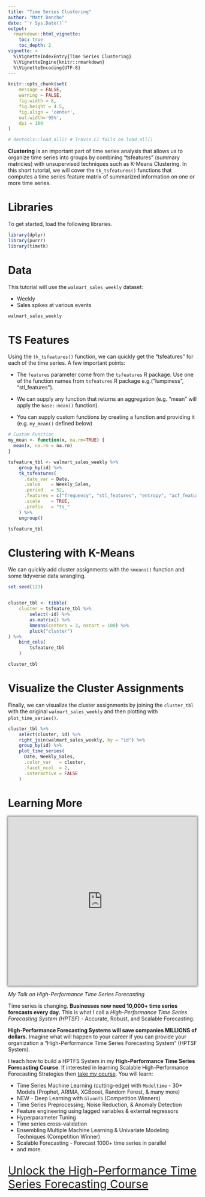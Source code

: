 ```yaml
---
title: "Time Series Clustering"
author: "Matt Dancho"
date: "`r Sys.Date()`"
output: 
  rmarkdown::html_vignette:
    toc: true
    toc_depth: 2
vignette: >
  %\VignetteIndexEntry{Time Series Clustering}
  %\VignetteEngine{knitr::rmarkdown}
  %\VignetteEncoding{UTF-8}
---
```


```r
knitr::opts_chunk$set(
    message = FALSE,
    warning = FALSE,
    fig.width = 8, 
    fig.height = 4.5,
    fig.align = 'center',
    out.width='95%', 
    dpi = 100
)

# devtools::load_all() # Travis CI fails on load_all()
```


__Clustering__ is an important part of time series analysis that allows us to organize time series into groups by combining "tsfeatures" (summary matricies) with unsupervised techniques such as K-Means Clustering. In this short tutorial, we will cover the `tk_tsfeatures()` functions that computes a time series feature matrix of summarized information on one or more time series. 

# Libraries

To get started, load the following libraries. 

```r
library(dplyr)
library(purrr)
library(timetk)
```

# Data

This tutorial will use the `walmart_sales_weekly` dataset: 

- Weekly
- Sales spikes at various events 

```r
walmart_sales_weekly
```

# TS Features

Using the `tk_tsfeatures()` function, we can quickly get the "tsfeatures" for each of the time series. A few important points:

- The `features` parameter come from the `tsfeatures` R package. Use one of the function names from `tsfeatures` R package e.g.("lumpiness", "stl_features").

- We can supply any function that returns an aggregation (e.g. "mean" will apply the `base::mean()` function).

- You can supply custom functions by creating a function and providing it (e.g. `my_mean()` defined below)

```r
# Custom Function
my_mean <- function(x, na.rm=TRUE) {
  mean(x, na.rm = na.rm)
}

tsfeature_tbl <- walmart_sales_weekly %>%
    group_by(id) %>%
    tk_tsfeatures(
      .date_var = Date,
      .value    = Weekly_Sales,
      .period   = 52,
      .features = c("frequency", "stl_features", "entropy", "acf_features", "my_mean"),
      .scale    = TRUE,
      .prefix   = "ts_"
    ) %>%
    ungroup()

tsfeature_tbl
```


# Clustering with K-Means

We can quickly add cluster assignments with the `kmeans()` function and some tidyverse data wrangling. 

```r
set.seed(123)


cluster_tbl <- tibble(
    cluster = tsfeature_tbl %>% 
        select(-id) %>%
        as.matrix() %>%
        kmeans(centers = 3, nstart = 100) %>%
        pluck("cluster")
) %>%
    bind_cols(
        tsfeature_tbl
    )

cluster_tbl
```

# Visualize the Cluster Assignments

Finally, we can visualize the cluster assignments by joining the `cluster_tbl` with the original `walmart_sales_weekly` and then plotting with `plot_time_series()`. 

```r
cluster_tbl %>%
    select(cluster, id) %>%
    right_join(walmart_sales_weekly, by = "id") %>%
    group_by(id) %>%
    plot_time_series(
      Date, Weekly_Sales, 
      .color_var   = cluster, 
      .facet_ncol  = 2, 
      .interactive = FALSE
    )
```


# Learning More

<p>
	<iframe width="100%" height="450" src="https://www.youtube.com/embed/elQb4VzRINg" frameborder="0" allow="accelerometer; autoplay; encrypted-media; gyroscope; picture-in-picture" allowfullscreen="" style="box-shadow: 0 0 5px 2px rgba(0, 0, 0, .5);"><span id="selection-marker-1" class="redactor-selection-marker"></span><span id="selection-marker-1" class="redactor-selection-marker"></span><span id="selection-marker-1" class="redactor-selection-marker"></span><span id="selection-marker-1" class="redactor-selection-marker"></span>
	</iframe>
</p>

_My Talk on High-Performance Time Series Forecasting_

Time series is changing. __Businesses now need 10,000+ time series forecasts every day.__ This is what I call a _High-Performance Time Series Forecasting System (HPTSF)_ - Accurate, Robust, and Scalable Forecasting. 

 __High-Performance Forecasting Systems will save companies MILLIONS of dollars.__ Imagine what will happen to your career if you can provide your organization a "High-Performance Time Series Forecasting System" (HPTSF System).

I teach how to build a HPTFS System in my __High-Performance Time Series Forecasting Course__. If interested in learning Scalable High-Performance Forecasting Strategies then [take my course](https://university.business-science.io/p/ds4b-203-r-high-performance-time-series-forecasting). You will learn:

- Time Series Machine Learning (cutting-edge) with `Modeltime` - 30+ Models (Prophet, ARIMA, XGBoost, Random Forest, & many more)
- NEW - Deep Learning with `GluonTS` (Competition Winners)
- Time Series Preprocessing, Noise Reduction, & Anomaly Detection
- Feature engineering using lagged variables & external regressors
- Hyperparameter Tuning
- Time series cross-validation
- Ensembling Multiple Machine Learning & Univariate Modeling Techniques (Competition Winner)
- Scalable Forecasting - Forecast 1000+ time series in parallel
- and more.

<p class="text-center" style="font-size:30px;">
<a href="https://university.business-science.io/p/ds4b-203-r-high-performance-time-series-forecasting">Unlock the High-Performance Time Series Forecasting Course</a>
</p>
